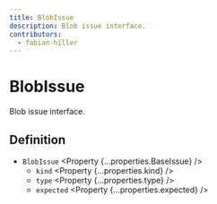 ```yaml
---
title: BlobIssue
description: Blob issue interface.
contributors:
  - fabian-hiller
---
```



# BlobIssue

Blob issue interface.

## Definition

- `BlobIssue` <Property {...properties.BaseIssue} />
  - `kind` <Property {...properties.kind} />
  - `type` <Property {...properties.type} />
  - `expected` <Property {...properties.expected} />
